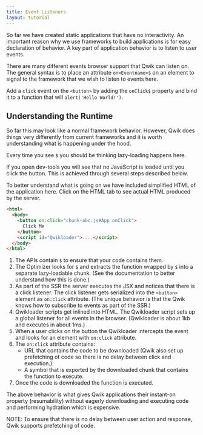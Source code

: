 ```yaml
---
title: Event Listeners
layout: tutorial
---
```


So far we have created static applications that have no interactivity. An important reason why we use frameworks to build applications is for easy declaration of behavior. A key part of application behavior is to listen to user events. 

There are many different events browser support that Qwik can listen on. The general syntax is to place an attribute `on<Eventname>$` on an element to signal to the framework that we wish to listen to events here.

Add a `click` event on the `<button>` by adding the `onClick$` property and bind it to a function that will `alert('Hello World!')`.

## Understanding the Runtime

So far this may look like a normal framework behavior. However, Qwik does things very differently from current frameworks and it is worth understanding what is happening under the hood.

Every time you see `$` you should be thinking lazy-loading happens here.

If you open dev-tools you will see that no JavaScript is loaded until you click the button. This is achieved through several steps described below.

To better understand what is going on we have included simplified HTML of the application here. Click on the HTML tab to see actual HTML produced by the server.
```HTML
<html>
  <body>
    <button on:click="chunk-abc.js#App_onClick">
      Click Me
    </button>
    <script id="Qwikloader">....</script>
  </body>
</html>
```


1. The APIs contain `$` to ensure that your code contains them.
2. The Optimizer looks for `$` and extracts the function wrapped by `$` into a separate lazy-loadable chunk. (See the documentation to better understand how this is done.)
3. As part of the SSR the server executes the JSX and notices that there is a click listener. The click listener gets serialized into the `<button>` element as `on:click` attribute. (The unique behavior is that the Qwik knows how to subscribe to events as part of the SSR.)
4. Qwikloader scripts get inlined into HTML. The Qwikloader script sets up a global listener for all events in the browser. (Qwikloader is about 1kb and executes in about 1ms.)
5. When a user clicks on the button the Qwikloader intercepts the event and looks for an element with `on:click` attribute.
6. The `on:click` attribute contains:
   - URL that contains the code to be downloaded (Qwik also set up prefetching of code so there is no delay between click and execution.)
   - A symbol that is exported by the downloaded chunk that contains the function to execute.
7. Once the code is downloaded the function is executed. 

The above behavior is what gives Qwik applications their instant-on property (resumability) without eagerly downloading and executing code and performing hydration which is expensive.

NOTE: To ensure that there is no delay between user action and response, Qwik supports prefetching of code.